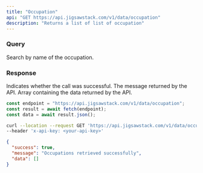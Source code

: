```yaml
---
title: "Occupation"
api: "GET https://api.jigsawstack.com/v1/data/occupation"
description: "Returns a list of list of occupation"
---
```


### Query

<ParamField query="name" type="string">
  Search by name of the occupation.
</ParamField>

<Snippet file="header.mdx" />

### Response

<ResponseField name="success" type="boolean">
  Indicates whether the call was successful.
</ResponseField>

<ResponseField name="message" type="string">
  The message returned by the API.
</ResponseField>

<ResponseField name="data" type="JSON">
  Array containing the data returned by the API.
</ResponseField>

<RequestExample>

```javascript Node.js
const endpoint = "https://api.jigsawstack.com/v1/data/occupation";
const result = await fetch(endpoint);
const data = await result.json();
```

```bash cURL
curl --location --request GET 'https://api.jigsawstack.com/v1/data/occupation' \
--header 'x-api-key: <your-api-key>'
```

</RequestExample>

<ResponseExample>

```json Response
{
  "success": true,
  "message": "Occupations retrieved successfully",
  "data": []
}
```

</ResponseExample>

